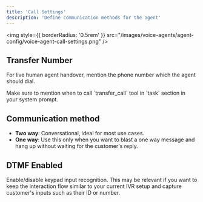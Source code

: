 ```yaml
---
title: 'Call Settings'
description: 'Define communication methods for the agent'
---
```


<img
  style={{ borderRadius: '0.5rem' }}
  src="/images/voice-agents/agent-config/voice-agent-call-settings.png"
/>

## Transfer Number
For live human agent handover, mention the phone number which the agent should dial.

<Tip>
Make sure to mention when to call `transfer_call` tool in `task` section in your system prompt.
</Tip>

## Communication method
- **Two way**: Conversational, ideal for most use cases.
- **One way**: Use this only when you want to blast a one way message and hang up without waiting for the customer's reply.

## DTMF Enabled
Enable/disable keypad input recognition. This may be relevant if you want to keep the interaction flow similar to your current IVR setup and capture customer's inputs such as their ID or number.
